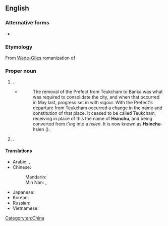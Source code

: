 ==English==
{{wikipedia}}

===Alternative forms===
* {{q|from {{w|Hanyu Pinyin}}}} {{l|en|Xinzhu}}

===Etymology===
From [[Wade-Giles]] romanization of {{etyl|cmn|en}} {{m|cmn|新竹|tr=Hsin¹-chu²}}

===Proper noun===
{{en-proper noun}}

# {{place|en|city|in northern|country/Taiwan|sixth largest city in Taiwan, southwest of [[Taipei]]}}.
#* {{quote-book
|en
|url=https://archive.org/details/reportsontradea00shugoog/
|year=1880
|title=Reports on Trade at the Treaty Ports for the Year 1879
|work=Inspector General of Customs
|location=[[Shanghai]]
|page=[https://archive.org/details/reportsontradea00shugoog/page/n317/ 181]}}
#*:The removal of the Prefect from Teukcham to Banka was what was required to consolidate the city, and when that occurred in May last, progress set in with vigour. With the Prefect's departure from Teukcham occurred a change in the name and constitution of that place. It ceased to be called Teukcham, receiving in place of this the name of '''Hsinchu''', and being converted from ''t'ing'' into a ''hsien''. It is now known as '''Hsinchu'''-hsien ({{lang|zh|新竹縣}}).
# {{place|en|county|in northern|country/Taiwan}}.

====Translations====
{{trans-top|a city in northern Taiwan; a county in northern Taiwan}}
* Arabic: {{t|ar|شِينْجُو|m|tr=šinjū}}, {{t|ar|شِينْتْشُو|m|tr=šintšū}}
* Chinese:
*: Mandarin: {{t+|cmn|新竹|tr=Xīnzhú|sc=Hani}}
*: Min Nan: {{t|nan|竹塹|tr=Tek-chhàm|sc=Hans}}, {{t|nan|新竹|tr=Sin-tek|sc=Hans}}
{{trans-mid}}
* Japanese: {{t|ja|新竹|tr=しんちく, Shinchiku}}
* Korean: {{t|ko|^신주}}
* Russian: {{t|ru|Синьчжу́|m}}
* Vietnamese: {{t|vi|Tân Trúc}}
{{trans-bottom}}

[[Category:en:China]]